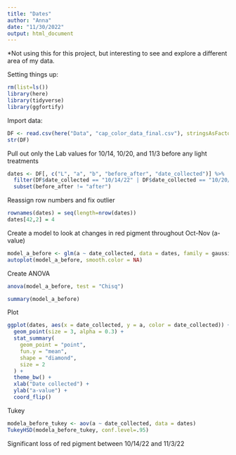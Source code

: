```yaml
---
title: "Dates"
author: "Anna"
date: "11/30/2022"
output: html_document
---
```


*Not using this for this project, but interesting to see and explore a different area of my data. 


Setting things up:
```r
rm(list=ls())
library(here)
library(tidyverse)
library(ggfortify)
```

Import data:
```r
DF <- read.csv(here("Data", "cap_color_data_final.csv"), stringsAsFactors = TRUE)
str(DF)
```

Pull out only the Lab values for 10/14, 10/20, and 11/3 before any light treatments
```r
dates <- DF[, c("L", "a", "b", "before_after", "date_collected")] %>%
  filter(DF$date_collected == "10/14/22" | DF$date_collected == "10/20/22" | DF$date_collected == "11/3/22") %>%
  subset(before_after != "after")
```

Reassign row numbers and fix outlier
```r
rownames(dates) = seq(length=nrow(dates))
dates[42,2] = 4
```


Create a model to look at changes in red pigment throughout Oct-Nov (a-value)
```r
model_a_before <- glm(a ~ date_collected, data = dates, family = gaussian)
autoplot(model_a_before, smooth.color = NA)
```
Create ANOVA
```r
anova(model_a_before, test = "Chisq")
```

```r
summary(model_a_before)
```

Plot
```r
ggplot(dates, aes(x = date_collected, y = a, color = date_collected)) +
  geom_point(size = 3, alpha = 0.3) +
  stat_summary(
    geom_point = "point",
    fun.y = "mean",
    shape = "diamond",
    size = 2
  ) +
  theme_bw() +
  xlab("Date collected") +
  ylab("a-value") +
  coord_flip()
```

Tukey
```r
modela_before_tukey <- aov(a ~ date_collected, data = dates)
TukeyHSD(modela_before_tukey, conf.level=.95) 
```

Significant loss of red pigment between 10/14/22 and 11/3/22 

